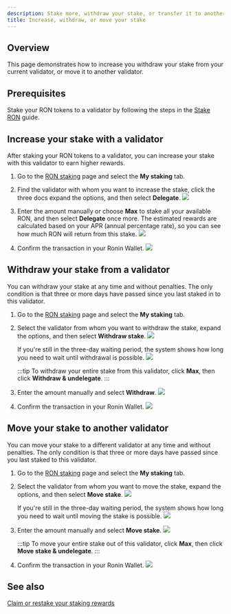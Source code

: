 ```yaml
---
description: Stake more, withdraw your stake, or transfer it to another validator.
title: Increase, withdraw, or move your stake
---
```






## Overview

This page demonstrates how to increase you withdraw your stake from your current validator, or move it to another validator.

## Prerequisites

Stake your RON tokens to a validator by following the steps in the [Stake RON](./../onboarding/become-delegator.mdx) guide.

## Increase your stake with a validator

After staking your RON tokens to a validator, you can increase your stake with this validator to earn higher rewards.

1. Go to the [RON staking](https://app.roninchain.com/staking) page and select
the **My staking** tab.

1. Find the validator with whom you want to increase the stake,
click the three docs expand the options, and then select **Delegate**.
    <img src={stepOne} width={1440} />

1. Enter the amount manually or choose **Max** to stake all your
available RON, and then select **Delegate** once more. The estimated rewards are
calculated based on your APR (annual percentage rate),
so you can see how much RON will return from this stake.
    <img src={stepTwo} width={400} />

1. Confirm the transaction in your Ronin Wallet.
    <img src={delegateConfirm} width={300} />

## Withdraw your stake from a validator

You can withdraw your stake at any time and without penalties. The only condition is
that three or more days have passed since you last staked in
to this validator.

1. Go to the [RON staking](https://app.roninchain.com/staking) page and select
the **My staking** tab.

2. Select the validator from whom you want to withdraw the stake,
expand the options, and then select **Withdraw stake**.
    <img src={withdrawStepOne} width={1440} />

    If you're still in the three-day waiting period,
the system shows how long you need to wait until
withdrawal is possible.
    <img src={withdrawCountdown} width={300} />

    :::tip
    To withdraw your entire stake from this validator, click **Max**, then click **Withdraw & undelegate**.
    :::

3. Enter the amount manually and select **Withdraw**.
    <img src={withdrawStepTwo} width={400} />

4. Confirm the transaction in your Ronin Wallet.
    <img src={withdrawConfirm} width={300} />


## Move your stake to another validator

You can move your stake to a different validator at any time and
without penalties. The only condition is that three or more days have passed since you last
staked to this validator.

1. Go to the [RON staking](https://app.roninchain.com/staking) page and select
the **My staking** tab.

2. Select the validator from whom you want to move the stake,
expand the options, and then select **Move stake**.
    <img src={moveStepOne} width={1440} />

    If you're still in the three-day waiting period,
the system shows how long you need to wait until
moving the stake is possible.
    <img src={moveCountdown} width={304} />

3. Enter the amount manually and select **Move stake**.
    <img src={moveStepTwo} width={400} />

    :::tip
    To move your entire stake out of this validator, click **Max**, then click **Move stake & undelegate**.
    :::

4. Confirm the transaction in your Ronin Wallet.
    <img src={moveConfirm} width={300} />

## See also

[Claim or restake your staking rewards](claim-rewards.mdx)
